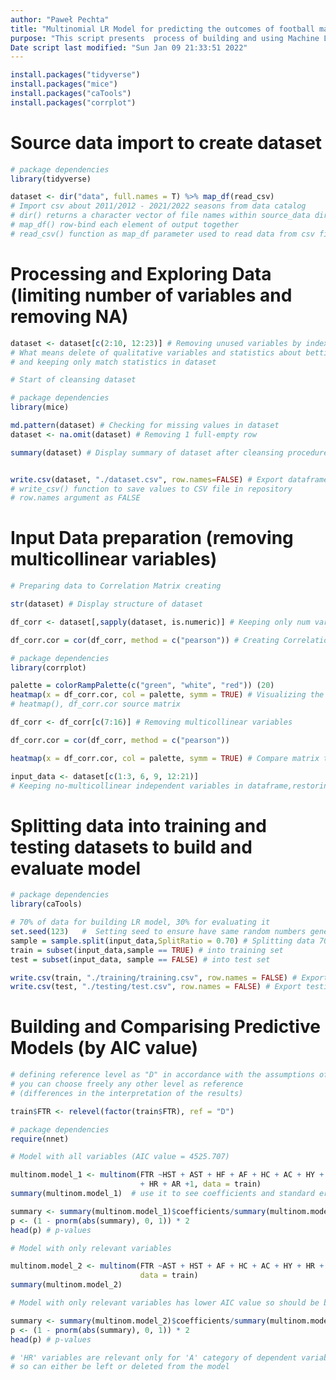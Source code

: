 ```yaml
---
author: "Paweł Pechta"
title: "Multinomial LR Model for predicting the outcomes of football matches"
purpose: "This script presents  process of building and using Machine Learning model to predict football matches outcomes" 
Date script last modified: "Sun Jan 09 21:33:51 2022"
---
```


```r
install.packages("tidyverse")
install.packages("mice")
install.packages("caTools")
install.packages("corrplot")
```


# Source data import to create dataset

```r
# package dependencies
library(tidyverse)

dataset <- dir("data", full.names = T) %>% map_df(read_csv)
# Import csv about 2011/2012 - 2021/2022 seasons from data catalog
# dir() returns a character vector of file names within source_data directory
# map_df() row-bind each element of output together
# read_csv() function as map_df parameter used to read data from csv file
```


# Processing and Exploring Data (limiting number of variables and removing NA)

```r
dataset <- dataset[c(2:10, 12:23)] # Removing unused variables by indexes
# What means delete of qualitative variables and statistics about betting
# and keeping only match statistics in dataset
```

```r
# Start of cleansing dataset

# package dependencies
library(mice)

md.pattern(dataset) # Checking for missing values in dataset
dataset <- na.omit(dataset) # Removing 1 full-empty row
```

```r
summary(dataset) # Display summary of dataset after cleansing procedure


write.csv(dataset, "./dataset.csv", row.names=FALSE) # Export dataframe to csv
# write_csv() function to save values to CSV file in repository
# row.names argument as FALSE
```


# Input Data preparation (removing multicollinear variables)

```r
# Preparing data to Correlation Matrix creating

str(dataset) # Display structure of dataset

df_corr <- dataset[,sapply(dataset, is.numeric)] # Keeping only num variables 

df_corr.cor = cor(df_corr, method = c("pearson")) # Creating Correlation Matrix

# package dependencies
library(corrplot)

palette = colorRampPalette(c("green", "white", "red")) (20)
heatmap(x = df_corr.cor, col = palette, symm = TRUE) # Visualizing the matrix
# heatmap(), df_corr.cor source matrix
```

```r
df_corr <- df_corr[c(7:16)] # Removing multicollinear variables

df_corr.cor = cor(df_corr, method = c("pearson")) 

heatmap(x = df_corr.cor, col = palette, symm = TRUE) # Compare matrix to base
```

```r
input_data <- dataset[c(1:3, 6, 9, 12:21)] 
# Keeping no-multicollinear independent variables in dataframe,restoring factors
```


# Splitting data into training and testing datasets to build and evaluate model

```r
# package dependencies
library(caTools)

# 70% of data for building LR model, 30% for evaluating it
set.seed(123)   #  Setting seed to ensure have same random numbers generated
sample = sample.split(input_data,SplitRatio = 0.70) # Splitting data 70:30 ratio
train = subset(input_data,sample == TRUE) # into training set
test = subset(input_data, sample == FALSE) # into test set

write.csv(train, "./training/training.csv", row.names = FALSE) # Export training 
write.csv(test, "./testing/test.csv", row.names = FALSE) # Export testing
```


# Building and Comparising Predictive Models (by AIC value)

```r
# defining reference level as "D" in accordance with the assumptions of LR
# you can choose freely any other level as reference
# (differences in the interpretation of the results)

train$FTR <- relevel(factor(train$FTR), ref = "D")
```

```r
# package dependencies
require(nnet)
```


```r
# Model with all variables (AIC value = 4525.707)

multinom.model_1 <- multinom(FTR ~HST + AST + HF + AF + HC + AC + HY + AY
                             + HR + AR +1, data = train)
summary(multinom.model_1)  # use it to see coefficients and standard errors etc.

summary <- summary(multinom.model_1)$coefficients/summary(multinom.model_1)$standard.errors
p <- (1 - pnorm(abs(summary), 0, 1)) * 2
head(p) # p-values

```

```r
# Model with only relevant variables

multinom.model_2 <- multinom(FTR ~AST + HST + AF + HC + AC + HY + HR + AR +1,
                             data = train)
summary(multinom.model_2)

# Model with only relevant variables has lower AIC value so should be better

summary <- summary(multinom.model_2)$coefficients/summary(multinom.model_2)$standard.errors
p <- (1 - pnorm(abs(summary), 0, 1)) * 2
head(p) # p-values

# 'HR' variables are relevant only for 'A' category of dependent variable,
# so can either be left or deleted from the model
```
